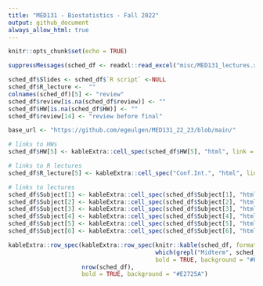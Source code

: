 ```yaml
---
title: "MED131 - Biostatistics - Fall 2022"
output: github_document
always_allow_html: true
---
```


```r
knitr::opts_chunk$set(echo = TRUE)
```

```r
suppressMessages(sched_df <- readxl::read_excel("misc/MED131_lectures.xlsx"))

sched_df$Slides <- sched_df$`R script` <-NULL
sched_df$R_lecture <-  ""
colnames(sched_df)[5] <- "review"
sched_df$review[is.na(sched_df$review)] <- ""
sched_df$HW[is.na(sched_df$HW)] <- ""
sched_df$review[14] <- "review before final"

base_url <- "https://github.com/egeulgen/MED131_22_23/blob/main/"

# links to HWs
sched_df$HW[5] <- kableExtra::cell_spec(sched_df$HW[5], "html", link = paste0(base_url, "Homeworks/HW-1.R"))

# links to R lectures
sched_df$R_lecture[5] <- kableExtra::cell_spec("Conf.Int.", "html", link = paste0(base_url, "scripts/4.basics_conf_int.pdf"))

# links to lectures
sched_df$Subject[1] <- kableExtra::cell_spec(sched_df$Subject[1], "html", link = paste0(base_url, "lectures/0.intro.pdf"))
sched_df$Subject[2] <- kableExtra::cell_spec(sched_df$Subject[2], "html", link = paste0(base_url, "lectures/1.overview_one_var_EDA.pdf"))
sched_df$Subject[3] <- kableExtra::cell_spec(sched_df$Subject[3], "html", link = paste0(base_url, "lectures/2.Inro_prog.pdf"))
sched_df$Subject[4] <- kableExtra::cell_spec(sched_df$Subject[4], "html", link = paste0(base_url, "lectures/3.two_var_EDA_RV.pdf"))
sched_df$Subject[5] <- kableExtra::cell_spec(sched_df$Subject[5], "html", link = paste0(base_url, "lectures/4.hypothesis_testing_one_sample.pdf"))
sched_df$Subject[6] <- kableExtra::cell_spec(sched_df$Subject[6], "html", link = paste0(base_url, "lectures/5.two_sample.pdf"))

kableExtra::row_spec(kableExtra::row_spec(knitr::kable(sched_df, format = "html", escape = FALSE), 
                                          which(grepl("Midterm", sched_df$Subject)), 
                                          bold = TRUE, background = "#F4B41A"), 
                     nrow(sched_df), 
                     bold = TRUE, background = "#E2725A")
```
